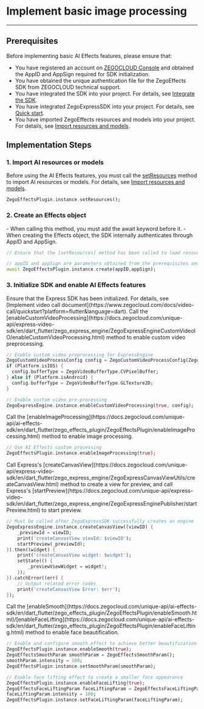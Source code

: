 # Implement basic image processing

- - -

## Prerequisites

Before implementing basic AI Effects features, please ensure that:
- You have registered an account on [ZEGOCLOUD Console](https://console.zegocloud.com/account/login) and obtained the AppID and AppSign required for SDK initialization.
- You have obtained the unique authentication file for the ZegoEffects SDK from ZEGOCLOUD technical support.
- You have integrated the SDK into your project. For details, see [Integrate the SDK](./import-the-sdk.mdx).
- You have integrated ZegoExpressSDK into your project. For details, see [Quick start](https://www.zegocloud.com/docs/video-call/quickstart?platform=flutter&language=dart).
- You have imported ZegoEffects resources and models into your project. For details, see [Import resources and models](./import-resources-and-models.mdx).

## Implementation Steps

### 1. Import AI resources or models

Before using the AI Effects features, you must call the [setResources](https://docs.zegocloud.com/unique-api/ai-effects-sdk/en/dart_flutter/zego_effects_plugin/ZegoEffectsPlugin/setResources.html) method to import AI resources or models. For details, see [Import resources and models](./import-resources-and-models.mdx).

```dart
ZegoEffectsPlugin.instance.setResources();
```

### 2. Create an Effects object    
    
<Warning title="Note">
- When calling this method, you must add the await keyword before it.
- When creating the Effects object, the SDK internally authenticates through AppID and AppSign.
</Warning>

```dart
// Ensure that the [setResources] method has been called to load resources and models.

// appID and appSign are parameters obtained from the prerequisites and must add the await keyword
await ZegoEffectsPlugin.instance.create(appID,appSign);
```

### 3. Initialize SDK and enable AI Effects features

<Warning title="Note">
Ensure that the Express SDK has been initialized. For details, see [Implement video call document](https://www.zegocloud.com/docs/video-call/quickstart?platform=flutter&language=dart).
</Warning>

<Steps>
<Step title="Enable custom video pre-processing">
Call the [enableCustomVideoProcessing](https://docs.zegocloud.com/unique-api/express-video-sdk/en/dart_flutter/zego_express_engine/ZegoExpressEngineCustomVideoIO/enableCustomVideoProcessing.html) method to enable custom video preprocessing.

```dart
// Enable custom video preprocessing for ExpressEngine
ZegoCustomVideoProcessConfig config = ZegoCustomVideoProcessConfig(ZegoVideoBufferType.GLTexture2D);
if (Platform.isIOS) {
  config.bufferType = ZegoVideoBufferType.CVPixelBuffer;
} else if (Platform.isAndroid) {
  config.bufferType = ZegoVideoBufferType.GLTexture2D;
}

// Enable custom video pre-processing
ZegoExpressEngine.instance.enableCustomVideoProcessing(true, config);
```
</Step>
<Step title="Enable image processing">
Call the [enableImageProcessing](https://docs.zegocloud.com/unique-api/ai-effects-sdk/en/dart_flutter/zego_effects_plugin/ZegoEffectsPlugin/enableImageProcessing.html) method to enable image processing.

```dart
// Use AI Effects custom processing
ZegoEffectsPlugin.instance.enableImageProcessing(true);
```
</Step>
<Step title="Start Preview">
Call Express's [createCanvasView](https://docs.zegocloud.com/unique-api/express-video-sdk/en/dart_flutter/zego_express_engine/ZegoExpressCanvasViewUtils/createCanvasView.html) method to create a view for preview, and call Express's [startPreview](https://docs.zegocloud.com/unique-api/express-video-sdk/en/dart_flutter/zego_express_engine/ZegoExpressEnginePublisher/startPreview.html) to start preview.

```dart
// Must be called after ZegoExpressSDK successfully creates an engine
ZegoExpressEngine.instance.createCanvasView((viewID) {
    _previewId = viewID;
    print('createCanvasView viewId: $viewID');
    startPreview(_previewId);
}).then((widget) {
    print('createCanvasView widget: $widget');
    setState(() {
        _previewViewWidget = widget!;
    });
}).catchError((err) {
    // Output related error codes
    print('createCanvasView Error: $err');
});
```
</Step>
<Step title="Enable face beautification">
Call the [enableSmooth](https://docs.zegocloud.com/unique-api/ai-effects-sdk/en/dart_flutter/zego_effects_plugin/ZegoEffectsPlugin/enableSmooth.html)/[enableFaceLifting](https://docs.zegocloud.com/unique-api/ai-effects-sdk/en/dart_flutter/zego_effects_plugin/ZegoEffectsPlugin/enableFaceLifting.html) method to enable face beautification.


```dart
// Enable and configure smooth effect to achieve better beautification effect
ZegoEffectsPlugin.instance.enableSmooth(true);
ZegoEffectsSmoothParam smoothParam = ZegoEffectsSmoothParam();
smoothParam.intensity = 100;
ZegoEffectsPlugin.instance.setSmoothParam(smoothParam);

// Enable face lifting effect to create a smaller face appearance
ZegoEffectsPlugin.instance.enableFaceLifting(true);
ZegoEffectsFaceLiftingParam faceLiftingParam = ZegoEffectsFaceLiftingParam();
faceLiftingParam.intensity = 100;
ZegoEffectsPlugin.instance.setFaceLiftingParam(faceLiftingParam);
```
</Step>
</Steps>